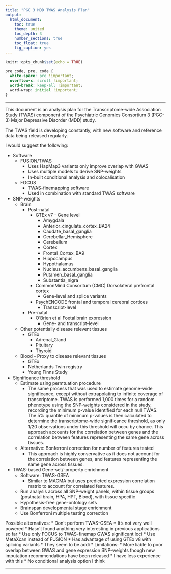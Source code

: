 ```yaml
---
title: "PGC 3 MDD TWAS Analysis Plan"
output: 
  html_document:
    toc: true
    theme: united
    toc_depth: 3
    number_sections: true
    toc_float: true
    fig_caption: yes
---
```


```r
knitr::opts_chunk$set(echo = TRUE)
```

<style>
p.caption {
  font-size: 1.5em;
}
</style>

```css
pre code, pre, code {
  white-space: pre !important;
  overflow-x: scroll !important;
  word-break: keep-all !important;
  word-wrap: initial !important;
}
```

***

This document is an analysis plan for the Transcriptome-wide Association Study (TWAS) component of the Psychiatric Genomics Consortium 3 (PGC-3) Major Depressive Disorder (MDD) study. 

The TWAS field is developing constantly, with new software and reference data being released regularly.

I would suggest the following:

* Software
  * FUSION/TWAS
    * Uses HapMap3 variants only improve overlap with GWAS
    * Uses multiple models to derive SNP-weights
    * In-built conditional analysis and colocalisation
  * FOCUS
    * TWAS-finemapping software
    * Used in combination with standard TWAS software
* SNP-weights
  * Brain
    * Post-natal
      * GTEx v7 - Gene level
        * Amygdala
        * Anterior_cingulate_cortex_BA24
        * Caudate_basal_ganglia
        * Cerebellar_Hemisphere
        * Cerebellum
        * Cortex
        * Frontal_Cortex_BA9
        * Hippocampus
        * Hypothalamus
        * Nucleus_accumbens_basal_ganglia
        * Putamen_basal_ganglia
        * Substantia_nigra
      * CommonMind Consoritum (CMC) Dorsolateral prefrontal cortex
        * Gene-level and splice variants
      * PsychENCODE frontal and temporal cerebral cortices
        * Transcript-level
    * Pre-natal
      * O'Brien et al Foetal brain expression
        * Gene- and transcript-level
  * Other potentially disease relevent tissues
    * GTEx
      * Adrenal_Gland
      * Pituitary
      * Thyroid
  * Blood - Proxy to disease relevant tissues
    * GTEx
    * Netherlands Twin registry
    * Young Finns Study
    
* Significance threshold
  * Estimate using permtuation procedure
    * The same process that was used to estimate genome-wide significance, except without extrapolating to infinite coverage of transcriptome. TWAS is performed 1,000 times for a random phenotype using the SNP-weights considered in the study, recording the minimum p-value identified for each null TWAS. The 5% quantile of minimum p-values is then calculated to determine the transcriptome-wide significance threshold, as only 1/20 observations under this threshold will occu by chance. This approach accounts for the correlation between genes and the correlation between features representing the same gene across tissues.
  * Alternative: Bonferroni correction for number of features tested
    * This approach is highly conservative as it does not account for the correlation between genes, and features representing the same gene across tissues.
    
* TWAS-based Gene-set/-property enrichment
  * Software: TWAS-GSEA
    * Similar to MAGMA but uses predicted expression correlation matrix to account for correlated features.
  * Run analysis across all SNP-weight panels, within tissue groups (postnatal brain, HPA, HPT, Blood), with tissue specific
  * Hypothesis-free gene-ontology sets
  * Brainspan developmental stage enrichment
  * Use Bonferroni multiple testing correction

Possible alternatives:
* Don't perform TWAS-GSEA
  * It's not very well powered
  * Hasn't found anything very interesting in previous applications so far
* Use only FOCUS to TWAS-finemap GWAS significant loci
* Use MetaXcan instead of FUSION
  * Has advantage of using GTEx v8 with splicing variants
  * They seem to be addi
  * Limitations:
    * More liable to poor overlap between GWAS and gene expression SNP-weights though new imputation recommendations have been released
    * I have less experience with this
    * No conditional analysis option I think
  
***


